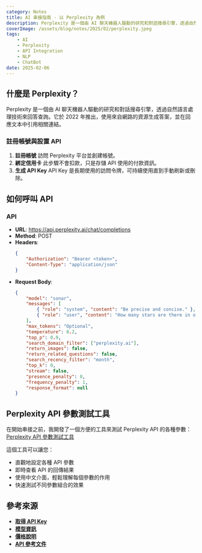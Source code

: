 ```yaml
---
category: Notes
title: AI 串接指南 - 以 Perplexity 為例
description: Perplexity 是一個由 AI 聊天機器人驅動的研究和對話搜尋引擎，透過自然語言處理技術來回答查詢。它於 2022 年推出，使用來自網路的資源生成答案，並在回應文本中引用相關連結。
coverImage: /assets/blog/notes/2025/02/perplexity.jpeg
tags:
    - AI
    - Perplexity
    - API Integration
    - NLP
    - ChatBot
date: 2025-02-06
---
```


## 什麼是 Perplexity？

Perplexity 是一個由 AI 聊天機器人驅動的研究和對話搜尋引擎，透過自然語言處理技術來回答查詢。它於 2022 年推出，使用來自網路的資源生成答案，並在回應文本中引用相關連結。

### 註冊帳號與設置 API

1. **註冊帳號**
   訪問 Perplexity 平台並創建帳號。
2. **綁定信用卡**
   此步驟不會扣款，只是存儲 API 使用的付款資訊。
3. **生成 API Key**
   API Key 是長期使用的訪問令牌，可持續使用直到手動刷新或刪除。

## 如何呼叫 API

### API

- **URL**: https://api.perplexity.ai/chat/completions
- **Method**: POST
- **Headers**:
    ```json
    {
        "Authorization": "Bearer <token>",
        "Content-Type": "application/json"
    }
    ```
- **Request Body**:
    ```json
    {
        "model": "sonar",
        "messages": [
            { "role": "system", "content": "Be precise and concise." },
            { "role": "user", "content": "How many stars are there in our galaxy?" }
        ],
        "max_tokens": "Optional",
        "temperature": 0.2,
        "top_p": 0.9,
        "search_domain_filter": ["perplexity.ai"],
        "return_images": false,
        "return_related_questions": false,
        "search_recency_filter": "month",
        "top_k": 0,
        "stream": false,
        "presence_penalty": 0,
        "frequency_penalty": 1,
        "response_format": null
    }
    ```

## Perplexity API 參數測試工具

在開始串接之前，我開發了一個方便的工具來測試 Perplexity API 的各種參數：
[Perplexity API 參數測試工具](https://garylin0969-perplexity-concat.vercel.app/)

這個工具可以讓您：

- 直觀地設定各種 API 參數
- 即時查看 API 的回傳結果
- 使用中文介面，輕鬆理解每個參數的作用
- 快速測試不同參數組合的效果

## 參考來源

- **[取得 API Key](https://docs.perplexity.ai/guides/getting-started)**
- **[模型資訊](https://docs.perplexity.ai/guides/model-cards)**
- **[價格說明](https://docs.perplexity.ai/guides/pricing)**
- **[API 參考文件](https://docs.perplexity.ai/api-reference/chat-completions)**
